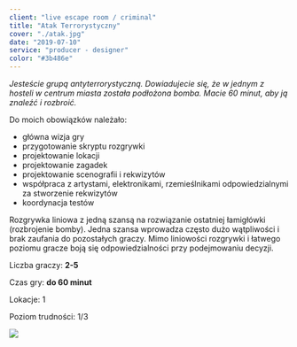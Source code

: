 ```yaml
---
client: "live escape room / criminal"
title: "Atak Terrorystyczny"
cover: "./atak.jpg"
date: "2019-07-10"
service: "producer - designer"
color: "#3b486e"
---
```




*Jesteście grupą antyterrorystyczną. Dowiadujecie się, że w jednym z hosteli w centrum miasta została podłożona bomba. Macie 60 minut, aby ją znaleźć i rozbroić.*


Do moich obowiązków należało:
- główna wizja gry
- przygotowanie skryptu rozgrywki
- projektowanie lokacji
- projektowanie zagadek
- projektowanie scenografii i rekwizytów
- współpraca z artystami, elektronikami, rzemieślnikami odpowiedzialnymi za stworzenie rekwizytów
- koordynacja testów

Rozgrywka liniowa z jedną szansą na rozwiązanie ostatniej łamigłówki (rozbrojenie bomby). Jedna szansa wprowadza często dużo wątpliwości i brak zaufania do pozostałych graczy. Mimo liniowości rozgrywki i łatwego poziomu gracze boją się odpowiedzialności przy podejmowaniu decyzji. 

Liczba graczy: **2-5**

Czas gry: **do 60 minut**

Lokacje: 1

Poziom trudności: 1/3 

![](./atak.jpg)
